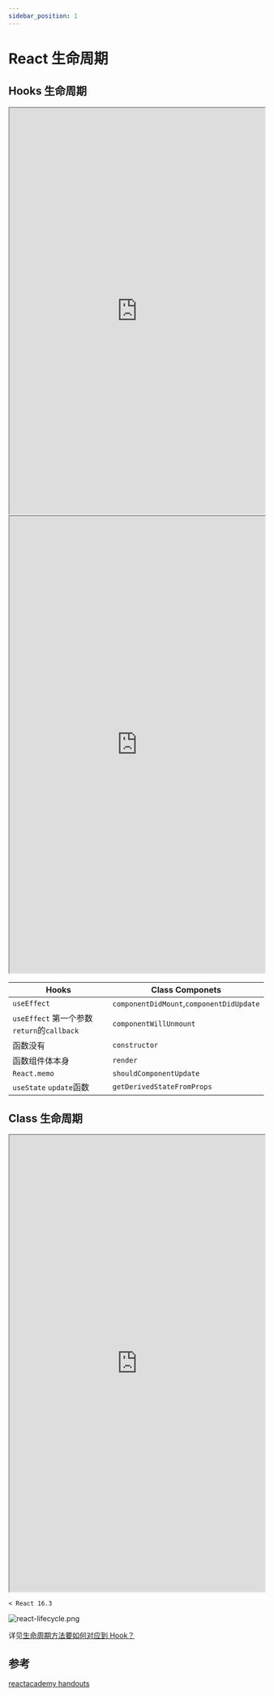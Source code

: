 ```yaml
---
sidebar_position: 1
---
```


# React 生命周期

## Hooks 生命周期

<iframe
    src="https://wavez.github.io/react-hooks-lifecycle/"
    width="100%"
    height="800"
    loading="lazy"
></iframe>

<!-- ![react-hooks-lifecycle.png](./images/react-hooks-lifecycle.png) -->

<iframe
    src="https://lifecycle.reactacademy.live/"
    width="100%"
    height="900"
    loading="lazy"
></iframe>

<!-- ![react-hooks-lifecycle2.png](./images/react-hooks-lifecycle2.png) -->

| Hooks                                      | Class Componets                          |
| ------------------------------------------ | ---------------------------------------- |
| `useEffect`                                | `componentDidMount`,`componentDidUpdate` |
| `useEffect` 第一个参数`return`的`callback` | `componentWillUnmount`                   |
| 函数没有                                   | `constructor`                            |
| 函数组件体本身                             | `render`                                 |
| `React.memo`                               | `shouldComponentUpdate`                  |
| `useState` `update`函数                    | `getDerivedStateFromProps`               |

## Class 生命周期

<iframe
    src="https://projects.wojtekmaj.pl/react-lifecycle-methods-diagram/"
    width="100%"
    height="900"
    loading="lazy"
></iframe>

`< React 16.3`

![react-lifecycle.png](./images/react-lifecycle.png)

详见[生命周期方法要如何对应到 Hook？](https://zh-hans.reactjs.org/docs/hooks-faq.html#how-do-lifecycle-methods-correspond-to-hooks)

## 参考

[reactacademy handouts](https://www.reactacademy.live/handouts/)